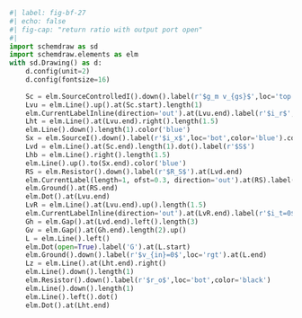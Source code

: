 ```python
#| label: fig-bf-27
#| echo: false
#| fig-cap: "return ratio with output port open"
#| 
import schemdraw as sd
import schemdraw.elements as elm
with sd.Drawing() as d:
    d.config(unit=2)
    d.config(fontsize=16)
 
    Sc = elm.SourceControlledI().down().label(r'$g_m v_{gs}$',loc='top',color='black')
    Lvu = elm.Line().up().at(Sc.start).length(1)
    elm.CurrentLabelInline(direction='out').at(Lvu.end).label(r'$i_r$',color='red',loc='bottom').color('red')
    Lht = elm.Line().at(Lvu.end).right().length(1.5)
    elm.Line().down().length(1).color('blue')
    Sx = elm.SourceI().down().label(r'$i_x$',loc='bot',color='blue').color('blue')
    Lvd = elm.Line().at(Sc.end).length(1).dot().label(r'$S$')
    Lhb = elm.Line().right().length(1.5)
    elm.Line().up().to(Sx.end).color('blue')
    RS = elm.Resistor().down().label(r'$R_S$').at(Lvd.end)
    elm.CurrentLabel(length=1, ofst=0.3, direction='out').at(RS).label(r'$i_t = 0$',color='green',loc='bottom',ofst=0.1).color('green')
    elm.Ground().at(RS.end)
    elm.Dot().at(Lvu.end)
    LvR = elm.Line().at(Lvu.end).up().length(1.5)
    elm.CurrentLabelInline(direction='out').at(LvR.end).label(r'$i_t=0$',color='red', loc='bottom').color('red')
    Gh = elm.Gap().at(Lvd.end).left().length(3)
    Gv = elm.Gap().at(Gh.end).length(2).up()
    L = elm.Line().left()
    elm.Dot(open=True).label('G').at(L.start)
    elm.Ground().down().label(r'$v_{in}=0$',loc='rgt').at(L.end)
    Lz = elm.Line().at(Lht.end).right()
    elm.Line().down().length(1)
    elm.Resistor().down().label(r'$r_o$',loc='bot',color='black')
    elm.Line().down().length(1)
    elm.Line().left().dot()
    elm.Dot().at(Lht.end)
```
